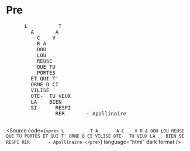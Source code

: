 
<Meta title="Atoms/Text/Pre" />

# Pre

<Unstyled>
  <pre>
      L          T
        A       A
          C    V
          R A
          DOU
          LOU
          REUSE
          QUE TU
          PORTES
        ET QUI T'
        ORNE O CI
        VILISÉ
        OTE-  TU VEUX
        LA    BIEN
        SI      RESPI
                RER       - Apollinaire
    </pre>
</Unstyled>

<Source
  code={`
    <pre>
    L          T
      A       A
        C    V
        R A
        DOU
        LOU
        REUSE
        QUE TU
        PORTES
      ET QUI T'
      ORNE O CI
      VILISÉ
      OTE-  TU VEUX
      LA    BIEN
      SI      RESPI
              RER       - Apollinaire
  </pre>
  `}
  language="html"
  dark
  format
/>